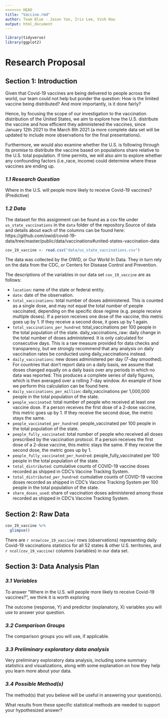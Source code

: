 ```yaml
---
<<<<<<< HEAD
title: "Vaccine.rmd"
author: Team Blue - Jason Yan, Iris Lee, Vinh Hau
output: html_document
---
```

```r
library(tidyverse)
library(ggplot2)
```

<div align="center"> <h1> **Research Proposal** </h1> </div>
 
 
## Section 1: Introduction

Given that Covid-19 vaccines are being delivered to people across the world, our team could not help but ponder the question: How is the limited vaccine being distributed? And more importantly, is it done fairly?

Hence, by focusing the scope of our investigation to the vaccination distribution of the United States, we aim to explore how the U.S. distribute the vaccine and how efficient they administered the vaccines, since January 12th 2021 to the March 8th 2021 (a more complete data set will be updated to include more observations for the final presentations).

Furthermore, we would also examine whether the U.S. is following through its promise to distribute the vaccine based on populations share relative to the U.S. total population. If time permits, we will also aim to explore whether any confounding factors (i.e.,race, income) could determine where these vaccines are ending up.

### _1.1 Research Question_

Where in the U.S. will people more likely to receive Covid-19 vaccines? (Predictive)


### _1.2 Data_

The dataset for this assignment can be found as a csv file under `us_state_vaccinations` in the `data` folder of the repository.Source of data and details about each of the columns can be found here: https://github.com/owid/covid-19-data/tree/master/public/data/vaccinations#united-states-vaccination-data 

```r
cov_19_vaccine <- read.csv("data/us_state_vaccinations.csv")
```

The data was collected by the OWID, or Our World In Data. They in turn rely on the data from the CDC, or Centers for Disease Control and Prevention. 

The descriptions of the variables in our data set `cov_19_vaccine` are as follows:

-   `location`: name of the state or federal entity.
-   `date`: date of the observation.
-   `total_vaccinations`: total number of doses administered. This is counted as a single dose, and may not equal the total number of people vaccinated, depending on the specific dose regime (e.g. people receive multiple doses). If a person receives one dose of the vaccine, this metric goes up by 1. If they receive a second dose, it goes up by 1 again.
-   `total_vaccinations_per_hundred`: total_vaccinations per 100 people in the total population of the state.
daily_vaccinations_raw: daily change in the total number of doses administered. It is only calculated for consecutive days. This is a raw measure provided for data checks and transparency, but we strongly recommend that any analysis on daily vaccination rates be conducted using daily_vaccinations instead.
-   `daily_vaccinations`: new doses administered per day (7-day smoothed). For countries that don't report data on a daily basis, we assume that doses changed equally on a daily basis over any periods in which no data was reported. This produces a complete series of daily figures, which is then averaged over a rolling 7-day window. An example of how we perform this calculation can be found here.
-   `daily_vaccinations_per_million`: daily_vaccinations per 1,000,000 people in the total population of the state.
-   `people_vaccinated`: total number of people who received at least one vaccine dose. If a person receives the first dose of a 2-dose vaccine, this metric goes up by 1. If they receive the second dose, the metric stays the same.
-   `people_vaccinated_per_hundred`: people_vaccinated per 100 people in the total population of the state.
-   `people_fully_vaccinated`: total number of people who received all doses prescribed by the vaccination protocol. If a person receives the first dose of a 2-dose vaccine, this metric stays the same. If they receive the second dose, the metric goes up by 1.
-   `people_fully_vaccinated_per_hundred`: people_fully_vaccinated per 100 people in the total population of the state.
-   `total_distributed`: cumulative counts of COVID-19 vaccine doses recorded as shipped in CDC's Vaccine Tracking System.
-   `total_distributed_per_hundred`: cumulative counts of COVID-19 vaccine doses recorded as shipped in CDC's Vaccine Tracking System per 100 people in the total population of the state.
-   `share_doses_used`: share of vaccination doses administered among those recorded as shipped in CDC's Vaccine Tracking System.

## Section 2: Raw Data

```r
cov_19_vaccine %>%
  glimpse()
```
There are `r nrow(cov_19_vaccine)` rows (observations) representing daily Covid-19 vaccinations statistics for all 52 states & other U.S. territories, and `r ncol(cov_19_vaccine)` columns (variables) in our data set. 


## Section 3: Data Analysis Plan

### _3.1 Variables_

To answer "Where in the U.S. will people more likely to receive Covid-19 vaccines?", we think it is worth exploring  
 

The outcome (response, Y) and predictor (explanatory, X) variables you will use to answer your question.

### _3.2 Comparison Groups_

The comparison groups you will use, if applicable.

### _3.3 Preliminary exploratory data analysis_

Very preliminary exploratory data analysis, including some summary statistics and visualizations, along with some explanation on how they help you learn more about your data. 

### _3.4 Possible Method(s)_

The method(s) that you believe will be useful in answering your question(s). 

What results from these specific statistical methods are needed to support your hypothesized answer?

